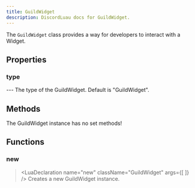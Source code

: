 ```yaml
---
title: GuildWidget
description: DiscordLuau docs for GuildWidget.
---
```

[//]: # (This file was automatically compiled through the Generator luau code under this repository)
[//]: # (if you want to edit the documentation of discord-luau, please write changes)
[//]: # (to the discord-luau repository itself, we extract the comments from discord-luau and translate)
[//]: # (them into markdown files that Nextra can interpret!)

[//]: # (----- DOCUMENT IMPORTS ----- )


[//]: # (----- DOCUMENT DESCRIPTION ----- )

The `GuildWidget` class provides a way for developers to interact with a Widget.

[//]: # (----- DOCUMENT PROPERTIES ----- )

## Properties

### type

<LuaProperty name="GuildWidget.type" type="string" />
---
The type of the GuildWidget. Default is "GuildWidget".

[//]: # (----- DOCUMENT METHODS ----- )

## Methods

The GuildWidget instance has no set methods!

[//]: # (----- DOCUMENT FUNCTIONS ----- )

## Functions

### new

> <LuaDeclaration name="new" className="GuildWidget" args={[  ]} />
Creates a new GuildWidget instance.

